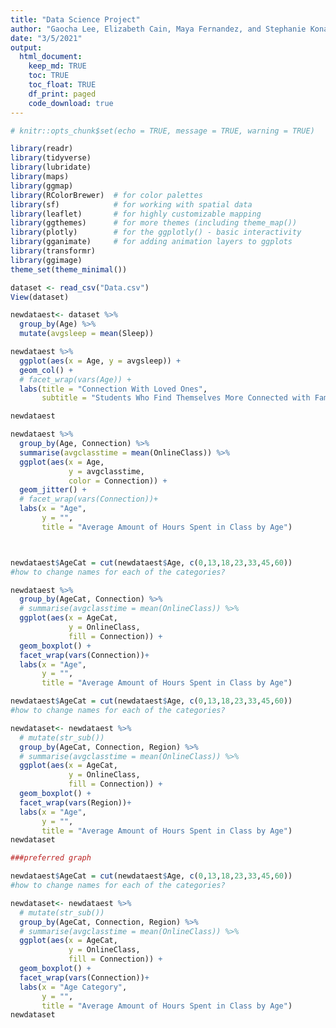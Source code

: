 ```yaml
---
title: "Data Science Project"
author: "Gaocha Lee, Elizabeth Cain, Maya Fernandez, and Stephanie Konadu-Acheampong "
date: "3/5/2021"
output: 
  html_document:
    keep_md: TRUE
    toc: TRUE
    toc_float: TRUE
    df_print: paged
    code_download: true
---
```



```r
# knitr::opts_chunk$set(echo = TRUE, message = TRUE, warning = TRUE)
```


```r
library(readr)
library(tidyverse)
library(lubridate)
library(maps)          
library(ggmap)
library(RColorBrewer)  # for color palettes
library(sf)            # for working with spatial data
library(leaflet)       # for highly customizable mapping
library(ggthemes)      # for more themes (including theme_map())
library(plotly)        # for the ggplotly() - basic interactivity
library(gganimate)     # for adding animation layers to ggplots
library(transformr)
library(ggimage)
theme_set(theme_minimal())
```

```r
dataset <- read_csv("Data.csv")
View(dataset)
```


```r


newdataest<- dataset %>% 
  group_by(Age) %>% 
  mutate(avgsleep = mean(Sleep))

newdataest %>% 
  ggplot(aes(x = Age, y = avgsleep)) +
  geom_col() +
  # facet_wrap(vars(Age)) +
  labs(title = "Connection With Loved Ones", 
       subtitle = "Students Who Find Themselves More Connected with Family, Close Friends, and Relatives")

newdataest

```

```r

newdataest %>%
  group_by(Age, Connection) %>%
  summarise(avgclasstime = mean(OnlineClass)) %>%
  ggplot(aes(x = Age,
             y = avgclasstime, 
             color = Connection)) +
  geom_jitter() +
  # facet_wrap(vars(Connection))+
  labs(x = "Age", 
       y = "", 
       title = "Average Amount of Hours Spent in Class by Age")




```


```r

newdataest$AgeCat = cut(newdataest$Age, c(0,13,18,23,33,45,60))
#how to change names for each of the categories?

newdataest %>%
  group_by(AgeCat, Connection) %>%
  # summarise(avgclasstime = mean(OnlineClass)) %>%
  ggplot(aes(x = AgeCat,
             y = OnlineClass, 
             fill = Connection)) +
  geom_boxplot() +
  facet_wrap(vars(Connection))+
  labs(x = "Age", 
       y = "", 
       title = "Average Amount of Hours Spent in Class by Age")


```


```r
newdataest$AgeCat = cut(newdataest$Age, c(0,13,18,23,33,45,60))
#how to change names for each of the categories?

newdataset<- newdataest %>%
  # mutate(str_sub())
  group_by(AgeCat, Connection, Region) %>%
  # summarise(avgclasstime = mean(OnlineClass)) %>%
  ggplot(aes(x = AgeCat,
             y = OnlineClass, 
             fill = Connection)) +
  geom_boxplot() +
  facet_wrap(vars(Region))+
  labs(x = "Age", 
       y = "", 
       title = "Average Amount of Hours Spent in Class by Age")
newdataset 

```


```r

###preferred graph 

newdataest$AgeCat = cut(newdataest$Age, c(0,13,18,23,33,45,60))
#how to change names for each of the categories?

newdataset<- newdataest %>%
  # mutate(str_sub())
  group_by(AgeCat, Connection, Region) %>%
  # summarise(avgclasstime = mean(OnlineClass)) %>%
  ggplot(aes(x = AgeCat,
             y = OnlineClass, 
             fill = Connection)) +
  geom_boxplot() +
  facet_wrap(vars(Connection))+
  labs(x = "Age Category", 
       y = "", 
       title = "Average Amount of Hours Spent in Class by Age")
newdataset 
```


